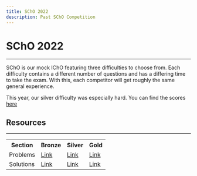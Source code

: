 ```yaml
---
title: SChO 2022
description: Past SChO Competition
---
```


# SChO 2022
---
SChO is our mock IChO featuring three difficulties to choose from.
Each difficulty contains a different number of questions and has a differing time to take the exam.
With this, each competitor will get roughly the same general experience.

This year, our silver difficulty was especially hard.
You can find the scores <a href="https://docs.google.com/spreadsheets/d/1fmAOefPaHa6yInOQe-0zsLE1vt5elG-y5YmNEdNJ-ww/edit?usp=sharing" class="text-blue-400">here</a>


## Resources
---
<table>
  <tbody>
    <tr>
      <th>Section</th>
      <th>Bronze</th>
      <th>Silver</th>
      <th>Gold</th>
    </tr>
    <tr>
      <td>Problems</td>
      <td><a href="https://drive.google.com/file/d/1pMUkTJzFYrf2Hpe9XFr8r5vZwShrkMkA/view?usp=sharing" class="text-blue-400 mt-0">Link</a></td>
      <td><a href="https://drive.google.com/file/d/1RqPteXGve8o1eGK8xr84HEqmd3W0dElI/view?usp=sharing" class="text-blue-400 mt-0">Link</a></td>
      <td><a href="https://drive.google.com/file/d/1moP9w4WwbYTHK-GQIw-C02rgstNuUS0M/view?usp=sharing" class="text-blue-400 mt-0">Link</a></td>
    </tr>
    <tr>
      <td>Solutions</td>
      <td><a href="https://drive.google.com/file/d/16bq5hs-erWwcuY1ei_--5xqPLLOyx_Jz/view?usp=sharing" class="text-blue-400 mt-0">Link</a></td>
      <td><a href="https://drive.google.com/file/d/1S44aWipw2rvK3N_bKYM3muKA1dbIK4jf/view?usp=sharing" class="text-blue-400 mt-0">Link</a></td>
      <td><a href="https://drive.google.com/file/d/1AFE6sfbgiC-6q1DBmcrARTE4fBNhtE-G/view?usp=sharing" class="text-blue-400 mt-0">Link</a></td>
    </tr>
  </tbody>
</table>
